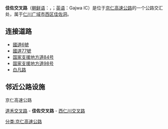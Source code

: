 {{朝鮮半島公路設施
|設施名稱 = 佳佐交叉路
|色 = orange
|圖像 = 가좌나들목.PNG
|pxl = 
|圖像簡介 = 
|諺文 =가좌 나들목
|公路名稱1 = [[京仁高速公路|京仁高速公路]]
|IC編號1 = 2
|收費站編號1 = 
|記號1 = 
|起點1 = [[仁川港交叉路|仁川港交叉路]]
|距離1 = 6.26
|上一設施1 = [[道禾交叉路|道禾交叉路]]
|上一設施距離1 = 2.56
|下一設施1 = [[西仁川交叉路|西仁川交叉路]]
|下一設施距離1 = 4.12
|公路名稱2 = 
|IC編號2 = 
|收費站編號2 = 
|記號2 = 
|起點2 = 
|距離2 = 
|上一設施2 = 
|上一設施距離2 = 
|下一設施2 = 
|下一設施距離2 =
|公路名稱3 = 
|IC編號3 = 
|收費站編號3 = 
|記號3 = 
|起點3 = 
|距離3 = 
|上一設施3 = 
|上一設施距離3 = 
|下一設施3 = 
|下一設施距離3 =
|公路名稱4 = 
|IC編號4 = 
|收費站編號4 = 
|記號4 = 
|起點4 = 
|距離4 = 
|上一設施4 = 
|上一設施距離4 = 
|下一設施4 = 
|下一設施距離4 =
|連接道路 = [[國道6號_(韓國)|國道6號]]、[[國道77號_(韓國)|國道77號]]、[[国家支援地方道84号|国家支援地方道84号]]、[[国家支援地方道98号|国家支援地方道98号]]、[[白凡路|白凡路]]
|啟用日期 = 1968年12月21日
|停用日期 = 
|流量 = 
|智能IC = 
|上行營業時間 = 
|上行油站 = 
|上行油站營業時間 = 
|下行營業時間 = 
|下行油站 = 
|下行油站營業時間 = 
|郵政編碼 = 
|所在地 = [[仁川广域市|仁川广域市]][[西区_(仁川)|西区]][[佳佐洞|佳佐洞]]
|坐標 = 
|備註 = 
}}

'''佳佐交叉路'''（[[朝鲜语|朝鲜语]]：{{lang|ko|가좌 나들목}}，{{lang|ko|佳佐交叉路}}；[[英语|英语]]：Gajwa IC）是位于[[京仁高速公路|京仁高速公路]]的一个公路交汇处，属于[[仁川广域市|仁川广域市]][[西区_(仁川)|西区]][[佳佐洞|佳佐洞]]。

==连接道路==
*[[國道6號_(韓國)|國道6號]]
*[[國道77號_(韓國)|國道77號]]
*[[国家支援地方道84号|国家支援地方道84号]]
*[[国家支援地方道98号|国家支援地方道98号]]
*[[白凡路|白凡路]]

==邻近公路设施==
;京仁高速公路
[[道禾交叉路|道禾交叉路]] - '''佳佐交叉路''' - [[西仁川交叉路|西仁川交叉路]]

{{京仁高速公路}}

[[分类:京仁高速公路|分类:京仁高速公路]]